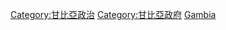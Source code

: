 {{Commonscat|International relations of the Gambia}}

[[Category:甘比亞政治|Category:甘比亞政治]]
[[Category:甘比亞政府|Category:甘比亞政府]]
[[Category:非洲各国外交|Gambia]]